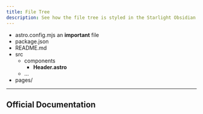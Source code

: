 ```yaml
---
title: File Tree
description: See how the file tree is styled in the Starlight Obsidian theme.
---
```



<FileTree>

- astro.config.mjs an **important** file
- package.json
- README.md
- src
  - components
    - **Header.astro**
  - …
- pages/

</FileTree>

---

## Official Documentation

<CardGrid>
    <LinkCard title="File Tree Documentation" href="https://starlight.astro.build/components/file-tree/" />
</CardGrid>
